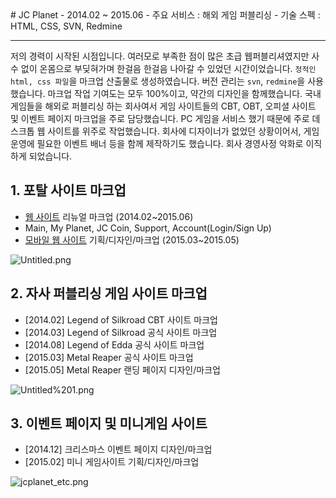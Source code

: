 <div className="ui-container">
<div className="ui-content ui-mdx">
# JC Planet
- 2014.02 ~ 2015.06
- 주요 서비스 : 해외 게임 퍼블리싱
- 기술 스펙 : HTML, CSS, SVN, Redmine

---

저의 경력이 시작된 시점입니다. 여러모로 부족한 점이 많은 초급 웹퍼블리셔였지만 사수 없이 온몸으로 부딪혀가며 한걸음 한걸음 나아갈 수 있었던 시간이었습니다. `정적인 html, css 파일`을 마크업 산출물로 생성하였습니다. 버전 관리는 `svn`, `redmine`을 사용했습니다. 마크업 작업 기여도는 모두 100%이고, 약간의 디자인을 함께했습니다. 국내 게임들을 해외로 퍼블리싱 하는 회사여서 게임 사이트들의 CBT, OBT, 오피셜 사이트 및 이벤트 페이지 마크업을 주로 담당했습니다. PC 게임을 서비스 했기 때문에 주로 데스크톱 웹 사이트를 위주로 작업했습니다. 회사에 디자이너가 없었던 상황이어서, 게임 운영에 필요한 이벤트 배너 등을 함께 제작하기도 했습니다. 회사 경영사정 악화로 이직하게 되었습니다.

## 1. 포탈 사이트 마크업

- [웹 사이트](http://jcplanet.com/) 리뉴얼 마크업 (2014.02~2015.06)
- Main, My Planet, JC Coin, Support, Account(Login/Sign Up)
- [모바일 웹 사이트](http://m.jcplanet.com/) 기획/디자인/마크업 (2015.03~2015.05)

![Untitled.png](/images/jcplanet/Untitled.png)

## 2. 자사 퍼블리싱 게임 사이트 마크업

- [2014.02] Legend of Silkroad CBT 사이트 마크업
- [2014.03] Legend of Silkroad 공식 사이트 마크업
- [2014.08] Legend of Edda 공식 사이트 마크업
- [2015.03] Metal Reaper 공식 사이트 마크업
- [2015.05] Metal Reaper 랜딩 페이지 디자인/마크업

![Untitled%201.png](/images/jcplanet/Untitled%201.png)

## 3. 이벤트 페이지 및 미니게임 사이트

- [2014.12] 크리스마스 이벤트 페이지 디자인/마크업
- [2015.02] 미니 게임사이트 기획/디자인/마크업

![jcplanet_etc.png](/images/jcplanet/jcplanet_etc.png)
</div>
</div>